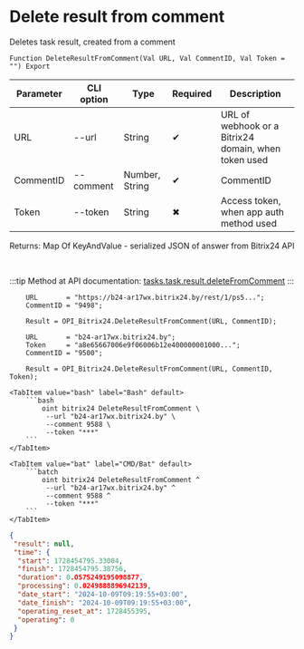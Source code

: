 ﻿---
sidebar_position: 8
---


# Delete result from comment
 Deletes task result, created from a comment



`Function DeleteResultFromComment(Val URL, Val CommentID, Val Token = "") Export`

  | Parameter | CLI option | Type | Required | Description |
  |-|-|-|-|-|
  | URL | --url | String | &#x2714; | URL of webhook or a Bitrix24 domain, when token used |
  | CommentID | --comment | Number, String | &#x2714; | CommentID |
  | Token | --token | String | &#x2716; | Access token, when app auth method used |

  
  Returns:  Map Of KeyAndValue - serialized JSON of answer from Bitrix24 API

<br/>

:::tip
Method at API documentation: [tasks.task.result.deleteFromComment](https://dev.1c-bitrix.ru/rest_help/tasks/task/tasks/tasks_task_result_deleteFromComment.php)
:::
<br/>


```bsl title="1C:Enterprise/OneScript code example"
    URL       = "https://b24-ar17wx.bitrix24.by/rest/1/ps5...";
    CommentID = "9498";

    Result = OPI_Bitrix24.DeleteResultFromComment(URL, CommentID);

    URL       = "b24-ar17wx.bitrix24.by";
    Token     = "a8e65667006e9f06006b12e400000001000...";
    CommentID = "9500";

    Result = OPI_Bitrix24.DeleteResultFromComment(URL, CommentID, Token);
```
 

 <Tabs>
  
    <TabItem value="bash" label="Bash" default>
        ```bash
            oint bitrix24 DeleteResultFromComment \
             --url "b24-ar17wx.bitrix24.by" \
             --comment 9588 \
             --token "***"
        ```
    </TabItem>
  
    <TabItem value="bat" label="CMD/Bat" default>
        ```batch
            oint bitrix24 DeleteResultFromComment ^
             --url "b24-ar17wx.bitrix24.by" ^
             --comment 9588 ^
             --token "***"
        ```
    </TabItem>
</Tabs>


```json title="Result"
{
 "result": null,
 "time": {
  "start": 1728454795.33004,
  "finish": 1728454795.38756,
  "duration": 0.0575249195098877,
  "processing": 0.0249888896942139,
  "date_start": "2024-10-09T09:19:55+03:00",
  "date_finish": "2024-10-09T09:19:55+03:00",
  "operating_reset_at": 1728455395,
  "operating": 0
 }
}
```
